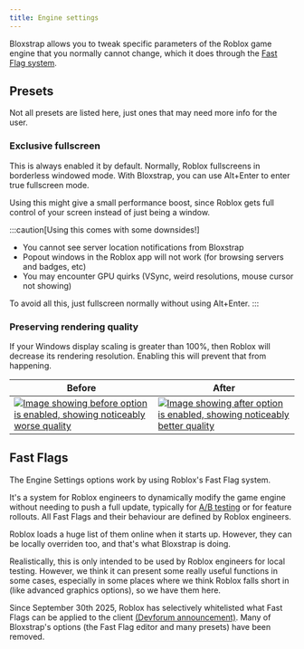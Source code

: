 ```yaml
---
title: Engine settings
---
```



Bloxstrap allows you to tweak specific parameters of the Roblox game engine that you normally cannot change, which it does through the [Fast Flag system](#fast-flags).

## Presets

Not all presets are listed here, just ones that may need more info for the user.

### Exclusive fullscreen

This is always enabled it by default. Normally, Roblox fullscreens in borderless windowed mode. With Bloxstrap, you can use Alt+Enter to enter true fullscreen mode.

Using this might give a small performance boost, since Roblox gets full control of your screen instead of just being a window.

:::caution[Using this comes with some downsides!]
- You cannot see server location notifications from Bloxstrap
- Popout windows in the Roblox app will not work (for browsing servers and badges, etc)
- You may encounter GPU quirks (VSync, weird resolutions, mouse cursor not showing)

To avoid all this, just fullscreen normally without using Alt+Enter.
:::

### Preserving rendering quality

If your Windows display scaling is greater than 100%, then Roblox will decrease its rendering resolution. Enabling this will prevent that from happening.

| Before | After |
| ------ | ----- |
| [![Image showing before option is enabled, showing noticeably worse quality](/assets/wiki/fflag-dpi-before.jpg)](/assets/wiki/fflag-dpi-before.jpg) | [![Image showing after option is enabled, showing noticeably better quality](/assets/wiki/fflag-dpi-after.jpg)](/assets/wiki/fflag-dpi-after.jpg) |

<Badge text="Click image to enlarge" variant="tip" />

## Fast Flags

The Engine Settings options work by using Roblox's Fast Flag system. 

It's a system for Roblox engineers to dynamically modify the game engine without needing to push a full update, typically for [A/B testing](https://en.wikipedia.org/wiki/A/B_testing) or for feature rollouts. All Fast Flags and their behaviour are defined by Roblox engineers.

Roblox loads a huge list of them online when it starts up. However, they can be locally overriden too, and that's what Bloxstrap is doing. 

Realistically, this is only intended to be used by Roblox engineers for local testing. However, we think it can present some really useful functions in some cases, especially in some places where we think Roblox falls short in (like advanced graphics options), so we have them here.

Since September 30th 2025, Roblox has selectively whitelisted what Fast Flags can be applied to the client [(Devforum announcement)](https://devforum.roblox.com/t/allowlist-for-local-client-configuration-via-fast-flags/3966569/214). Many of Bloxstrap's options (the Fast Flag editor and many presets) have been removed.